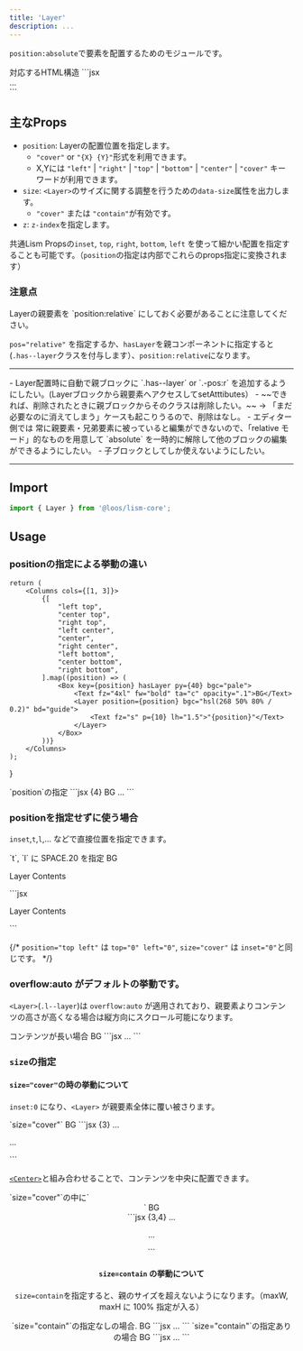 ```yaml
---
title: 'Layer'
description: ...
---
```




`position:absolute`で要素を配置するためのモジュールです。


<Preview>
	<PreviewTitle>対応するHTML構造</PreviewTitle>
	<PreviewCode>
	```jsx
	<div class="l--layer">...</div>
	```
	</PreviewCode>
</Preview>


## 主なProps
- `position`: Layerの配置位置を指定します。
	- `"cover"` or `"{X} {Y}"`形式を利用できます。
	- X,Yには `"left"` | `"right"` | `"top"` | `"bottom"` | `"center"` | `"cover"` キーワードが利用できます。
- `size`: `<Layer>`のサイズに関する調整を行うための`data-size`属性を出力します。
	- `"cover"` または `"contain"`が有効です。
- `z`: `z-index`を指定します。

共通Lism Propsの`inset`, `top`, `right`, `bottom`, `left` を使って細かい配置を指定することも可能です。（`position`の指定は内部でこれらのprops指定に変換されます）


### 注意点

<Alert preset="warning">
Layerの親要素を `position:relative` にしておく必要があることに注意してください。
</Alert>

`pos="relative"` を指定するか、`hasLayer`を親コンポーネントに指定すると(`.has--layer`クラスを付与します）、`position:relative`になります。

---

<Note preset="note" heading="ブロック化した時のmemo...">
- Layer配置時に自動で親ブロックに `.has--layer` or `.-pos:r` を追加するようにしたい。(Layerブロックから親要素へアクセスしてsetAtttibutes）
- ~~できれば、削除されたときに親ブロックからそのクラスは削除したい。~~  
	→ 「まだ必要なのに消えてしまう」ケースも起こりうるので、削除はなし。
- エディター側では 常に親要素・兄弟要素に被っていると編集ができないので、「relative モード」的なものを用意して `absolute` を一時的に解除して他のブロックの編集ができるようにしたい。
- 子ブロックとしてしか使えないようにしたい。
</Note>

---

## Import

```js
import { Layer } from '@loos/lism-core';
```

## Usage

### positionの指定による挙動の違い

	return (
		<Columns cols={[1, 3]}>
			{[
				"left top",
				"center top",
				"right top",
				"left center",
				"center",
				"right center",
				"left bottom",
				"center bottom",
				"right bottom",
			].map((position) => (
				<Box key={position} hasLayer py={40} bgc="pale">
					<Text fz="4xl" fw="bold" ta="c" opacity=".1">BG</Text>
					<Layer position={position} bgc="hsl(268 50% 80% / 0.2)" bd="guide">
						<Text fz="s" p={10} lh="1.5">"{position}"</Text>
					</Layer>
				</Box>
			))}
		</Columns>
	);
}

<Preview>
	<PreviewTitle>
		`position`の指定
	</PreviewTitle>
	<PreviewArea p={10}>
		<LayerPositionsDemo />
	</PreviewArea>
	<PreviewCode>
		```jsx {4}
		<Box hasLayer py={40} bgc="pale">
			<Text fz="xl" fw="bold" ta="c" opacity=".1">BG</Text>
			<Layer
				position={position}
				bgc="hsl(268 50% 80% / 0.2)"
				bd="guide"
			>
				<Text fz="xs" p={10} lh="1.5">...</Text>
			</Layer>
		</Box>
		```
	</PreviewCode>
</Preview>



### positionを指定せずに使う場合

`inset`,`t`,`l`,... などで直接位置を指定できます。

<Preview>
	<PreviewTitle>
		`t`, `l` に SPACE.20 を指定
	</PreviewTitle>
	<PreviewArea resize p={10}>
		<Box hasLayer py={40} className="has:layerGuide">
			<Text fz="4xl" fw="bold" ta="c" lts="4px">BG</Text>
			<Layer t={20} l={20}>
				<p>Layer Contents</p>
			</Layer>
		</Box>
	</PreviewArea>
	<PreviewCode>
		```jsx
		<Layer t={20} l={20}>
			<p>Layer Contents</p>
		</Layer>
		```
	</PreviewCode>
</Preview>


{/* `position="top left"` は `top="0" left="0"`, `size="cover"` は `inset="0"`と同じです。 */}


### overflow:auto がデフォルトの挙動です。

`<Layer>`(`.l--layer`)は `overflow:auto` が適用されており、親要素よりコンテンツの高さが高くなる場合は縦方向にスクロール可能になります。

<Preview>
	<PreviewTitle>
		コンテンツが長い場合
	</PreviewTitle>
	<PreviewArea resize p={10}>
		<Box hasLayer py={60} className="has:layerGuide">
			<Text fz="4xl" fw="bold" ta="c" lts="4px">BG</Text>
			<Layer size="cover" isFlow p='box'>
				<DammyText />
				<DammyText length='l' />
				<DammyText length='xl' />
			</Layer>
		</Box>
	</PreviewArea>
	<PreviewCode>
		```jsx
		<Layer size="cover" isFlow p='box'>
			...
		</Layer>
		```
	</PreviewCode>
</Preview>



### `size`の指定

#### `size="cover"`の時の挙動について

`inset:0` になり、`<Layer>` が親要素全体に覆い被さります。

<Preview>
	<PreviewTitle>
		`size="cover"`
	</PreviewTitle>
	<PreviewArea p={20}>
		<Box hasLayer py={40} className="has:layerGuide">
			<Text fz="4xl" fw="bold" ta="c">BG</Text>
			<Layer size="cover">
				<DammyText length='xs' />
			</Layer>
		</Box>
	</PreviewArea>
	<PreviewCode>
		```jsx {3}
		<Box hasLayer py={40}>
			...
			<Layer size="cover">
				<p>...</p>
			</Layer>
		</Box>
		```
	</PreviewCode>
</Preview>

[`<Center>`](/docs/components/Center)と組み合わせることで、コンテンツを中央に配置できます。

<Preview>
	<PreviewTitle>
		`size="cover"`の中に`<Center>`
	</PreviewTitle>
	<PreviewArea resize p={10}>
		<Box hasLayer py={40} className="has:layerGuide">
			<Text fz="4xl" fw="bold" ta="c" lts="4px">BG</Text>
			<Layer size="cover">
				<Center size="cover">
					<DammyText length='xs' />
				</Center>
			</Layer>
		</Box>
	</PreviewArea>
	<PreviewCode>
		```jsx {3,4}
		<Box hasLayer py={40}>
			...
			<Layer size="cover">
				<Center size="cover">
					<p>...</p>
				</Center>
			</Layer>
		</Box>
		```
	</PreviewCode>
</Preview>


#### `size=contain` の挙動について

`size=contain`を指定すると、親のサイズを超えないようになります。（maxW, maxH に 100% 指定が入る）

<Preview>
	<PreviewTitle>
		`size="contain"`の指定なしの場合.
	</PreviewTitle>
	<PreviewArea resize p={{x:30, y:60}} maxW="40rem">
		<Box hasLayer py={50} className="has:layerGuide">
			<Text fz="4xl" fw="bold" ta="c" lts="4px">BG</Text>
			<Layer position="center" w="75%" p='box'>
				<DammyText length="l" />
			</Layer>
		</Box>
	</PreviewArea>
	<PreviewCode>
		```jsx
		<Layer position="center" w="75%" p='box'>
			...
		</Layer>
		```
	</PreviewCode>
</Preview>

<Preview>
	<PreviewTitle>
		`size="contain"`の指定ありの場合
	</PreviewTitle>
	<PreviewArea resize p={{x:30, y:30}} maxW="40rem">
		<Box hasLayer py={50} className="has:layerGuide">
			<Text fz="4xl" fw="bold" ta="c" lts="4px">BG</Text>
			<Layer size="contain" position="center" w="75%" p={20}>
				<DammyText length="l" />
			</Layer>
		</Box>
	</PreviewArea>
	<PreviewCode>
		```jsx
		<Layer size="contain" position="center" w="75%" p={20}>
			...
		</Layer>
		```
	</PreviewCode>
</Preview>
